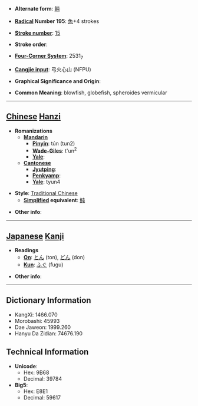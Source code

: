 * '''Alternate form''': [[鲀]]

* '''[[Wiktionary:Chinese radical index| Radical]] Number 195''': [[Wiktionary:Chinese radical index 魚|魚]]+4 strokes

* '''[[Wiktionary:Chinese total strokes index|Stroke number]]''': [[Wiktionary:Chinese total strokes index 15|15]]

* '''Stroke order''': 

* '''[[Wiktionary:Chinese four corner index|Four-Corner System]]''': 2531<sub>7</sub>

* '''[[Wiktionary:Chinese Cangjie index|Cangjie input]]''': 弓火心山 (NFPU)

* '''Graphical Significance and Origin''': 

* '''Common Meaning''': blowfish, globefish, spheroides vermicular

----

== [[Chinese]] [[Hanzi]] ==

* '''Romanizations'''
** '''[[Mandarin]]'''
*** '''[[Pinyin]]''': tún (tun2)
*** '''[[Wade-Giles]]''': t'un<sup>2</sup>
*** '''[[Yale]]''': 
** '''[[Cantonese]]'''
*** '''[[Jyutping]]''':
*** '''[[Penkyamp]]''': 
*** '''[[Yale]]''': tyun4

* '''Style''': [[Traditional Chinese]] 
** '''[[Simplified Chinese|Simplified]] equivalent''': [[鲀]]

* '''Other info''': 

----

== [[Japanese]] [[Kanji]] ==

* '''Readings'''
** '''[[On]]''': [[とん]] (ton), [[どん]] (don)
** '''[[Kun]]''': [[ふぐ]] (fugu)

* '''Other info''':  

----

== Dictionary Information ==

* KangXi: 1466.070
* Morobashi: 45993
* Dae Jaweon: 1999.260
* Hanyu Da Zidian: 74676.190

== Technical Information ==

* '''Unicode''':
** Hex: 9B68
** Decimal: 39784
* '''Big5''':
** Hex: E8E1
** Decimal: 59617